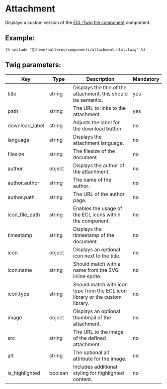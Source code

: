 # Attachment

Displays a custom version of the [ECL-Twig file component](https://www.npmjs.com/package/@ecl/eu-component-file) component.

## Example:

```
{% include "@theme/patterns/components/attachment.html.twig" %}
```

## Twig parameters:

| Key            | Type    | Description                                                                  | Mandatory |
| -------------- | ------- | ---------------------------------------------------------------------------- | --------- |
| title          | string  | Displays the title of the attachment, this should be semantic.               | yes       |
| path           | string  | The URL to links to the attachment.                                          | yes       |
| download_label | string  | Adjusts the label for the download button.                                   | no        |
| language       | string  | Displays the attachment language.                                            | no        |
| filesize       | string  | The filesize of the document.                                                | no        |
| author         | object  | Displays the author of the attachment.                                       | no        |
| author.author  | string  | The name of the author.                                                      | no        |
| author.path    | string  | The URL of the author page.                                                  | no        |
| icon_file_path | string  | Enables the usage of the ECL icons within the component.                     | no        |
| timestamp      | string  | Displays the timtestamp of the document.                                     | no        |
| icon           | object  | Displays an optional icon next to the title.                                 | no        |
| icon.name      | string  | Should match with a name from the SVG inline sprite.                         | no        |
| icon.type      | string  | Should match with icon type from the ECL icon library or the custom library. | no        |
| image          | object  | Displays an optional thumbnail of the attachment.                            | no        |
| src            | string  | The URL to the image of the defined attachment.                              | no        |
| alt            | string  | The optional alt attribute for the image.                                    | no        |
| is_highlighted | boolean | Includes additional styling for highlighted content.                         | no        |
